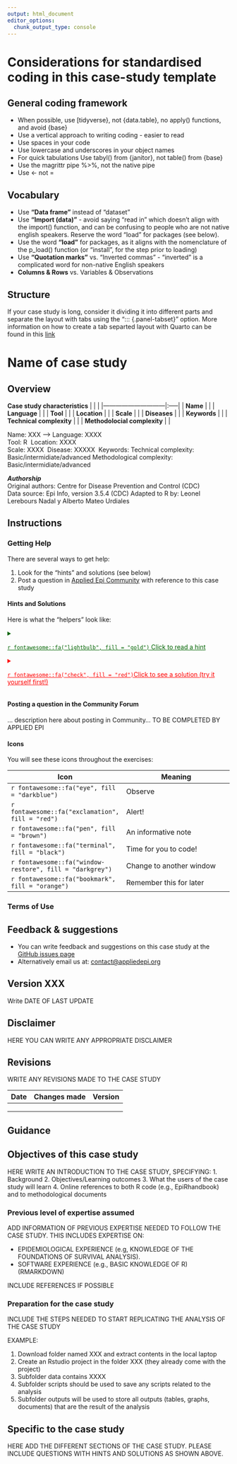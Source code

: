 ```yaml
---
output: html_document
editor_options: 
  chunk_output_type: console
---
```


# Considerations for standardised coding in this case-study template


## General coding framework

* When possible, use [tidyverse}, not {data.table}, no apply() functions, and avoid {base}
* Use a vertical approach to writing coding - easier to read
* Use spaces in your code
* Use lowercase and underscores in your object names
* For quick tabulations Use tabyl() from {janitor}, not table() from {base}
* Use the magrittr pipe %>%, not the native pipe
* Use  <-   not =


## Vocabulary

* Use **“Data frame”** instead of “dataset”
* Use **“Import (data)”** - avoid saying “read in” which doesn’t align with the import() function, and can be confusing to people who are not native english speakers. Reserve the word “load” for packages (see below).
* Use the word **“load”** for packages, as it aligns with the nomenclature of the p_load() function (or “install”, for the step prior to loading)
* Use **“Quotation marks”** vs. “Inverted commas” - “inverted” is a complicated word for non-native English speakers
* **Columns & Rows** vs. Variables & Observations

## Structure
If your case study is long, consider it dividing it into different parts and separate the layout with tabs using the "::: {.panel-tabset}" option. More information on how to create a tab separted layout with Quarto can be found in this [link](https://quarto.org/docs/interactive/layout.html)


<!-- Some considerations about about this quarto template 
-   Text within \<! \> will not show in your final document.
    -   The other parts such as slashes (///), dashes (-) and tildes (\~) are just aesthetic
    -   These comments are used to explain the code chunks.\
    -   We refer to functions in curly brackets, e.g. {dplyr} and functions end in brackets, e.g. count()\
    -   This comment will not show up when you knit the document.\
    -   You can delete them if you want.\ -->


<!--Below insert the name of the Case study. In curly brackets is the section reference name to be cross-references throughout the book -->

# Name of case study {#sec-name-lan}

## Overview

 **Case study characteristics** 
|                              |      |
|------------------------------|:-----|
| **Name**                     |      |
| **Language**                 |      |
| **Tool**                     |      | <!-- Specify tool (e.g., R, Excel, STATA...) -->
| **Location**                 |      |
| **Scale**                    |      | <!-- Local, Regional, National or Global -->
| **Diseases**                 |      | <!-- Specify pathogen -->
| **Keywords**                 |      | <!-- Examples: Outbreak investigation, GIS, TSA... -->
| **Technical complexity**     |      | <!-- Basic, Intermidiate or High -->
| **Methodolocial complexity** |      | <!-- Basic, Intermidiate or High -->
 
 
Name: XXX\ -->
Language: XXXX\
Tool: R\ <!-- Specify tool (e.g., R, Excel, STATA...) -->
Location: XXXX\
Scale: XXXX\ <!-- Local, Regional, National or Global -->
Disease: XXXXX\ <!-- Specify pathogen -->
Keywords:  <!-- Examples: Outbreak investigation, GIS, TSA... -->
Technical complexity: Basic/intermidiate/advanced 
Methodological complexity: Basic/intermidiate/advanced 

***Authorship***\
Original authors: Centre for Disease Prevention and Control (CDC)\
Data source: Epi Info, version 3.5.4 (CDC)
Adapted to R by: Leonel Lerebours Nadal y Alberto Mateo Urdiales

## Instructions

### Getting Help

There are several ways to get help:

1)  Look for the "hints" and solutions (see below)
2)  Post a question in [Applied Epi Community](www.community.appliedepi.org) with reference to this case study

#### Hints and Solutions

Here is what the "helpers" look like:

```{=html}
<!--
NOTE: Below is the hint (all within details tags collapsed)
-->
```
<details>

<summary style="text-decoration: underline; color: darkgreen;">

`r fontawesome::fa("lightbulb", fill = "gold")` Click to read a hint

</summary>

</br>

Here you will see a helpful hint!

</br>

</details>

```{=html}
<!--
NOTE: Below is the solution (all within details tags collapsed)
-->
```
<details>

<summary style="text-decoration: underline; color: red;">

`r fontawesome::fa("check", fill = "red")`Click to see a solution (try it yourself first!)

</summary>

</br>

```r
ebola_linelist %>% 
  filter(
    age > 25,
    district == "Bolo"
  )
```

Here is more explanation about why the solution works.

</br>

</details>

```{=html}
<!--
NOTE: End of solution
-->
```


#### Posting a question in the Community Forum

... description here about posting in Community... TO BE COMPLETED BY APPLIED EPI



#### Icons  

You will see these icons throughout the exercises:

Icon  |Meaning
------|--------------------
`r fontawesome::fa("eye", fill = "darkblue")`|Observe  
`r fontawesome::fa("exclamation", fill = "red")`|Alert!  
`r fontawesome::fa("pen", fill = "brown")`|An informative note  
`r fontawesome::fa("terminal", fill = "black")`|Time for you to code!  
`r fontawesome::fa("window-restore", fill = "darkgrey")`|Change to another window  
`r fontawesome::fa("bookmark", fill = "orange")`|Remember this for later  

### Terms of Use

<!-- Describe the licencing and other appropriate information about Terms of use or any other disclaimer -->

##  Feedback & suggestions

-   You can write feedback and suggestions on this case study at the
    [GitHub issues
    page](https://github.com/appliedepi/case_studies)
-   Alternatively email us at:
    [contact\@appliedepi.org](mailto:contact@appliedepi.org)




\pagebreak

## Version XXX

Write DATE OF LAST UPDATE


## Disclaimer 

HERE YOU CAN WRITE ANY APPROPRIATE DISCLAIMER

\pagebreak


## Revisions
WRITE ANY REVISIONS MADE TO THE CASE STUDY

| Date    | Changes made | Version| 
|---------|:-------------|-------:|
|         |              |        |
|         |              |        |
|         |              |        |




\pagebreak

## Guidance

## Objectives of this case study 

HERE WRITE AN INTRODUCTION TO THE CASE STUDY, SPECIFYING:
      1. Background
      2. Objectives/Learning outcomes
      3. What the users of the case study will learn
      4. Online references to both R code (e.g., EpiRhandbook) and to methodological documents
      

### Previous level of expertise assumed
ADD INFORMATION OF PREVIOUS EXPERTISE NEEDED TO FOLLOW THE CASE STUDY. THIS INCLUDES EXPERTISE ON:

* EPIDEMIOLOGICAL EXPERIENCE (e.g, KNOWLEDGE OF THE FOUNDATIONS OF SURVIVAL ANALYSIS). 
* SOFTWARE EXPERIENCE (e.g., BASIC KNOWLEDGE OF R) (RMARKDOWN)

INCLUDE REFERENCES IF POSSIBLE



### Preparation for the case study

INCLUDE THE STEPS NEEDED TO START REPLICATING THE ANALYSIS OF THE CASE STUDY

EXAMPLE:

1. Download folder named XXX and extract contents in the local laptop
2. Create an Rstudio project in the folder XXX (they already come with the project)
3. Subfolder data contains XXXX
4. Subfolder scripts should be used to save any scripts related to the analysis
5. Subfolder outputs will be used to store all outputs (tables, graphs, documents) that are the result of the analysis








## Specific to the case study

HERE ADD THE DIFFERENT SECTIONS OF THE CASE STUDY. PLEASE INCLUDE QUESTIONS WITH HINTS AND SOLUTIONS AS SHOWN ABOVE.


